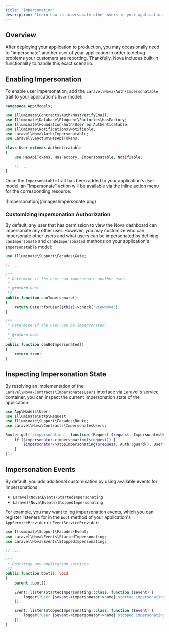 ```yaml
---
title: 'Impersonation'
description: 'Learn how to impersonate other users in your application.'
---
```


## Overview

After deploying your application to production, you may occasionally need to "impersonate" another user of your application in order to debug problems your customers are reporting. Thankfully, Nova includes built-in functionality to handle this exact scenario.

## Enabling Impersonation

To enable user impersonation, add the `Laravel\Nova\Auth\Impersonatable` trait to your application's `User` model:

```php app/Models/User.php {7,12}
namespace App\Models;

use Illuminate\Contracts\Auth\MustVerifyEmail;
use Illuminate\Database\Eloquent\Factories\HasFactory;
use Illuminate\Foundation\Auth\User as Authenticatable;
use Illuminate\Notifications\Notifiable;
use Laravel\Nova\Auth\Impersonatable;
use Laravel\Sanctum\HasApiTokens;

class User extends Authenticatable
{
    use HasApiTokens, HasFactory, Impersonatable, Notifiable;

    // ...
}
```

Once the `Impersonatable` trait has been added to your application's `User` model, an "Impersonate" action will be available via the inline action menu for the corresponding resource:

<Frame>
![Impersonation](/images/impersonate.png)
</Frame>

### Customizing Impersonation Authorization

By default, any user that has permission to view the Nova dashboard can impersonate any other user. However, you may customize who can impersonate other users and what users can be impersonated by defining `canImpersonate` and `canBeImpersonated` methods on your application's `Impersonatable` model:

```php app/Models/User.php
use Illuminate\Support\Facades\Gate;

// ...

/**
 * Determine if the user can impersonate another user.
 *
 * @return bool
 */
public function canImpersonate()
{
    return Gate::forUser($this)->check('viewNova');
}

/**
 * Determine if the user can be impersonated.
 *
 * @return bool
 */
public function canBeImpersonated()
{
    return true;
}
```

## Inspecting Impersonation State

By resolving an implementation of the `Laravel\Nova\Contracts\ImpersonatesUsers` interface via Laravel's service container, you can inspect the current impersonation state of the application:

```php routes/web.php
use App\Models\User;
use Illuminate\Http\Request;
use Illuminate\Support\Facades\Route;
use Laravel\Nova\Contracts\ImpersonatesUsers;

Route::get('/impersonation', function (Request $request, ImpersonatesUsers $impersonator) {
    if ($impersonator->impersonating($request)) {
        $impersonator->stopImpersonating($request, Auth::guard(), User::class);
    }
});
```

## Impersonation Events

By default, you add additional customisation by using available events for Impersonations:

- `Laravel\Nova\Events\StartedImpersonating`
- `Laravel\Nova\Events\StoppedImpersonating`

For example, you may want to log impersonation events, which you can register listeners for in the `boot` method of your application's `AppServiceProvider` or  `EventServiceProvider`:

```php app/Providers/EventServiceProvider.php {2-3,14-16,18-20}
use Illuminate\Support\Facades\Event;
use Laravel\Nova\Events\StartedImpersonating;
use Laravel\Nova\Events\StoppedImpersonating;

// ...

/**
 * Bootstrap any application services.
 */
public function boot(): void
{
    parent::boot();

    Event::listen(StartedImpersonating::class, function ($event) {
        logger("User {$event->impersonator->name} started impersonating {$event->impersonated->name}");
    });

    Event::listen(StoppedImpersonating::class, function ($event) {
        logger("User {$event->impersonator->name} stopped impersonating {$event->impersonated->name}");
    });
}
```

